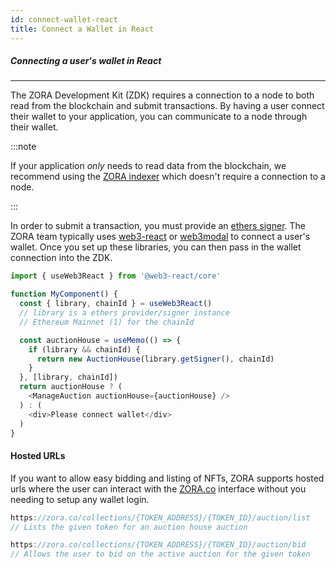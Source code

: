 ```yaml
---
id: connect-wallet-react
title: Connect a Wallet in React
---
```


##### Connecting a user's wallet in React

---

The ZORA Development Kit (ZDK) requires a connection to a node to both read from the blockchain and submit transactions.
By having a user connect their wallet to your application, you can communicate to a node through their wallet.

:::note

If your application _only_ needs to read data from the blockchain, we recommend using the [ZORA indexer](../developer-tools/indexer/introduction) which doesn't require a connection to a node.

:::

In order to submit a transaction, you must provide an [ethers signer](https://docs.ethers.io/v5/api/signer/).
The ZORA team typically uses [web3-react](https://github.com/NoahZinsmeister/web3-react) or [web3modal](https://github.com/web3modal/web3modal) to connect a user's wallet.
Once you set up these libraries, you can then pass in the wallet connection into the ZDK.

```typescript
import { useWeb3React } from '@web3-react/core'

function MyComponent() {
  const { library, chainId } = useWeb3React()
  // library is a ethers provider/signer instance
  // Ethereum Mainnet (1) for the chainId

  const auctionHouse = useMemo(() => {
    if (library && chainId) {
      return new AuctionHouse(library.getSigner(), chainId)
    }
  }, [library, chainId])
  return auctionHouse ? (
    <ManageAuction auctionHouse={auctionHouse} />
  ) : (
    <div>Please connect wallet</div>
  )
}
```

#### Hosted URLs

If you want to allow easy bidding and listing of NFTs, ZORA supports hosted urls where the user can interact with the [ZORA.co](https://zora.co/)
interface without you needing to setup any wallet login.

```typescript
https://zora.co/collections/{TOKEN_ADDRESS}/{TOKEN_ID}/auction/list
// Lists the given token for an auction house auction

https://zora.co/collections/{TOKEN_ADDRESS}/{TOKEN_ID}/auction/bid
// Allows the user to bid on the active auction for the given token
```

